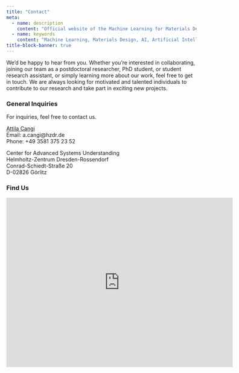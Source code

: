 ```yaml
---
title: "Contact"
meta:
  - name: description
    content: "Official website of the Machine Learning for Materials Design (ML4MD) Lab, led by Attila Cangi. Contact information section."
  - name: keywords
    content: "Machine Learning, Materials Design, AI, Artificial Intelligence, Cangi Lab, Contact"
title-block-banner: true
---
```


We’d be happy to hear from you. Whether you're interested in collaborating, joining our team as a postdoctoral researcher, PhD student, or student research assistant, or simply learning more about our work, feel free to get in touch. We are always looking for motivated and talented individuals to contribute to our research and take part in exciting new projects.


### General Inquiries

For inquiries, feel free to contact us.

[Attila Cangi](https://www.hzdr.de/db/!ContMan.Visi.Card?pUser=139621&pNid=1227&pLang=en){target="_blank"} \
Email: a.cangi@hzdr.de \
Phone: +49 3581 375 23 52 

Center for Advanced Systems Understanding \
Helmholtz-Zentrum Dresden-Rossendorf \
Conrad-Schiedt-Straße 20 \
D-02826 Görlitz

### Find Us

<iframe src="https://www.google.com/maps/embed?pb=!1m18!1m12!1m3!1d2502.4633107893223!2d14.974382076604273!3d51.15524733636819!2m3!1f0!2f0!3f0!3m2!1i1024!2i768!4f13.1!3m3!1m2!1s0x4708dd50d7252c41%3A0x2b8364884b1f8926!2sCASUS%20-%20Center%20for%20Advanced%20Systems%20Understanding%20am%20HZDR!5e0!3m2!1sen!2sde!4v1751294459296!5m2!1sen!2sde" width="600" height="450" style="border:0;" allowfullscreen="" loading="lazy" referrerpolicy="no-referrer-when-downgrade"></iframe>
